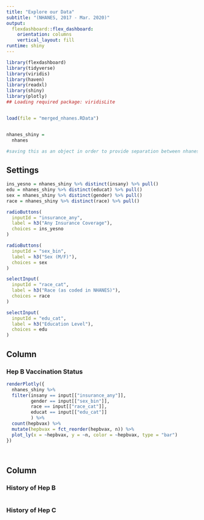 ```yaml
---
title: "Explore our Data"
subtitle: "(NHANES, 2017 - Mar. 2020)"
output: 
  flexdashboard::flex_dashboard:
    orientation: columns
    vertical_layout: fill
runtime: shiny
---
```


```r
library(flexdashboard)
library(tidyverse)
library(viridis)
library(haven)
library(readxl)
library(shiny)
library(plotly)
## Loading required package: viridisLite



```


```r

load(file = "merged_nhanes.RData")


nhanes_shiny = 
  nhanes

#saving this as an object in order to provide separation between nhanes data and any further data manipulation

```

Settings {.sidebar}
-----------------------------------------------------------------------

```r
ins_yesno = nhanes_shiny %>% distinct(insany) %>% pull()
edu = nhanes_shiny %>% distinct(educat) %>% pull()
sex = nhanes_shiny %>% distinct(gender) %>% pull()
race = nhanes_shiny %>% distinct(race) %>% pull()

radioButtons(
  inputId = "insurance_any",
  label = h3("Any Insurance Coverage"),
  choices = ins_yesno
)

radioButtons(
  inputId = "sex_bin",
  label = h3("Sex (M/F)"),
  choices = sex
)

selectInput(
  inputId = "race_cat",
  label = h3("Race (as coded in NHANES)"), 
  choices = race
)

selectInput(
  inputId = "edu_cat",
  label = h3("Education Level"), 
  choices = edu
)


```

Column {data-width=650}
-----------------------------------------------------------------------

### Hep B Vaccination Status

```r

renderPlotly({
  nhanes_shiny %>% 
  filter(insany == input[["insurance_any"]],
         gender == input[["sex_bin"]],
         race == input[["race_cat"]],
         educat == input[["edu_cat"]]
         ) %>% 
  count(hepbvax) %>% 
  mutate(hepbvax = fct_reorder(hepbvax, n)) %>% 
  plot_ly(x = ~hepbvax, y = ~n, color = ~hepbvax, type = "bar")
})

  
```

Column {data-width=350}
-----------------------------------------------------------------------

### History of Hep B

```r

```

### History of Hep C

```r

```

